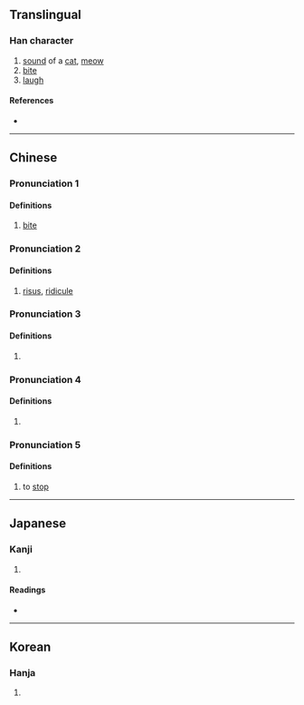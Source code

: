 {{character info/new}}
==Translingual==

===Han character===
{{Han char|rn=30|rad=口|as=06|sn=9|four=61014|canj=RMIG|ids=⿰口至}}

# [[sound]] of a [[cat]], [[meow]]
# [[bite]]
# [[laugh]]

====References====
* {{Han ref|kx=0186.070|dkj=03534|dj=0405.290|hdz=10614.040|uh=54A5|ud=21669|bh=CDFD|bd=52733}}

----

==Chinese==
{{zh-forms}}

===Pronunciation 1===
{{zh-pron
|m=dié
|m-s=
|c=dit6
|c-t=
|g=
|h=pfs=
|j=
|md=
|mn=
|mn-t=
|w=
|x=
|mc=2
|oc=1
|cat=v
}}

====Definitions====
{{zh-hanzi}}

# [[bite]]

===Pronunciation 2===
{{zh-pron
|m=xì
|m-s=
|c=hei3
|c-t=
|g=
|h=pfs=
|j=
|md=
|mn=
|mn-t=
|w=
|x=
|mc=1+2
|oc=1+4
|cat=n
}}

====Definitions====
{{zh-hanzi}}

# [[risus]], [[ridicule]]

===Pronunciation 3===
{{zh-pron
|m=xī
|cat=a
}}

====Definitions====
{{zh-hanzi}}

# {{zh-only|咥咥}}

===Pronunciation 4===
{{zh-pron
|m=dié
|mc=3
|oc=2
|cat=pn
}}

====Definitions====
{{zh-hanzi}}

# {{zh-only|蛇咥}}

===Pronunciation 5===
{{zh-pron
|m=dié
|oc=3
|cat=v
}}

====Definitions====
{{zh-hanzi}}

# to [[stop]]

----

==Japanese==

===Kanji===
{{ja-kanji|grade=|rs=口06}}

# {{defn|lang=ja|sort=口06}}

====Readings====
* {{ja-readings
|goon=き,  でち
|kanon=き, てつ
|kun=か-む, くわ-える, わらう, とまる}}

----

==Korean==

===Hanja===
{{ko-hanja|hangeul=희|rv=hui|mr=hŭi}}

# {{defn|lang=ko|sort=口06}}